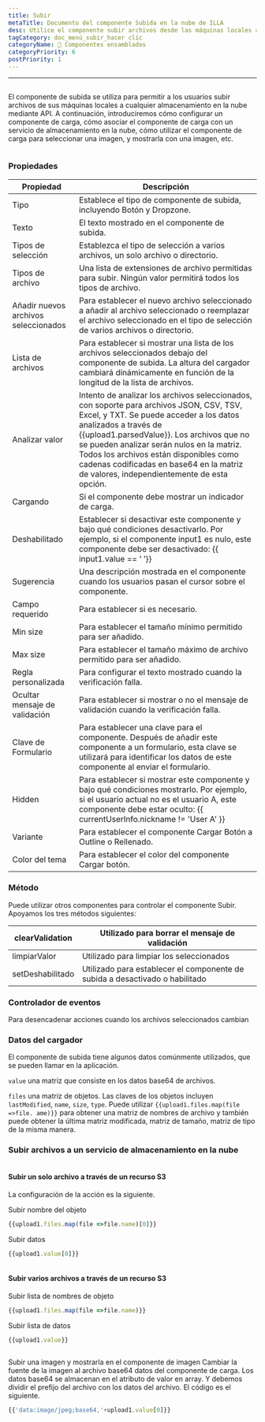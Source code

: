 ```yaml
---
title: Subir
metaTitle: Documento del componente Subida en la nube de ILLA
desc: Utilice el componente subir archivos desde las máquinas locales a cualquier almacenamiento en la nube
tagCategory: doc_menú_subir_hacer clic
categoryName: 🧬 Componentes ensamblados
categoryPriority: 6
postPriority: 1
---
```


* * *

## <h2 hidden>Subir</h2>

El componente de subida se utiliza para permitir a los usuarios subir archivos de sus máquinas locales a cualquier almacenamiento en la nube mediante API. A continuación, introduciremos cómo configurar un componente de carga, cómo asociar el componente de carga con un servicio de almacenamiento en la nube, cómo utilizar el componente de carga para seleccionar una imagen, y mostrarla con una imagen, etc.

<img src='https://cdn.illacloud.com/official-website/img/docs/upload1.png' alt="" />

### Propiedades

| Propiedad                            | Descripción                                                                                                                                                                                                                                                                                                                                                                               |
| ------------------------------------ | ----------------------------------------------------------------------------------------------------------------------------------------------------------------------------------------------------------------------------------------------------------------------------------------------------------------------------------------------------------------------------------------- |
| Tipo                                 | Establece el tipo de componente de subida, incluyendo Botón y Dropzone.                                                                                                                                                                                                                                                                                                                   |
| Texto                                | El texto mostrado en el componente de subida.                                                                                                                                                                                                                                                                                                                                             |
| Tipos de selección                   | Establezca el tipo de selección a varios archivos, un solo archivo o directorio.                                                                                                                                                                                                                                                                                                          |
| Tipos de archivo                     | Una lista de extensiones de archivo permitidas para subir. Ningún valor permitirá todos los tipos de archivo.                                                                                                                                                                                                                                                                             |
| Añadir nuevos archivos seleccionados | Para establecer el nuevo archivo seleccionado a añadir al archivo seleccionado o reemplazar el archivo seleccionado en el tipo de selección de varios archivos o directorio.                                                                                                                                                                                                              |
| Lista de archivos                    | Para establecer si mostrar una lista de los archivos seleccionados debajo del componente de subida. La altura del cargador cambiará dinámicamente en función de la longitud de la lista de archivos.                                                                                                                                                                                      |
| Analizar valor                       | Intento de analizar los archivos seleccionados, con soporte para archivos JSON, CSV, TSV, Excel, y TXT. Se puede acceder a los datos analizados a través de {{upload1.parsedValue}}. Los archivos que no se pueden analizar serán nulos en la matriz. Todos los archivos están disponibles como cadenas codificadas en base64 en la matriz de valores, independientemente de esta opción. |
| Cargando                             | Si el componente debe mostrar un indicador de carga.                                                                                                                                                                                                                                                                                                                                      |
| Deshabilitado                        | Establecer si desactivar este componente y bajo qué condiciones desactivarlo. Por ejemplo, si el componente input1 es nulo, este componente debe ser desactivado: {{ input1.value == ‘ ’}}                                                                                                                                                                                                |
| Sugerencia                           | Una descripción mostrada en el componente cuando los usuarios pasan el cursor sobre el componente.                                                                                                                                                                                                                                                                                        |
| Campo requerido                      | Para establecer si es necesario.                                                                                                                                                                                                                                                                                                                                                          |
| Min size                             | Para establecer el tamaño mínimo permitido para ser añadido.                                                                                                                                                                                                                                                                                                                              |
| Max size                             | Para establecer el tamaño máximo de archivo permitido para ser añadido.                                                                                                                                                                                                                                                                                                                   |
| Regla personalizada                  | Para configurar el texto mostrado cuando la verificación falla.                                                                                                                                                                                                                                                                                                                           |
| Ocultar mensaje de validación        | Para establecer si mostrar o no el mensaje de validación cuando la verificación falla.                                                                                                                                                                                                                                                                                                    |
| Clave de Formulario                  | Para establecer una clave para el componente. Después de añadir este componente a un formulario, esta clave se utilizará para identificar los datos de este componente al enviar el formulario.                                                                                                                                                                                           |
| Hidden                               | Para establecer si mostrar este componente y bajo qué condiciones mostrarlo. Por ejemplo, si el usuario actual no es el usuario A, este componente debe estar oculto: {{ currentUserInfo.nickname != 'User A' }}                                                                                                                                                                          |
| Variante                             | Para establecer el componente Cargar Botón a Outline o Rellenado.                                                                                                                                                                                                                                                                                                                         |
| Color del tema                       | Para establecer el color del componente Cargar botón.                                                                                                                                                                                                                                                                                                                                     |

### Método

Puede utilizar otros componentes para controlar el componente Subir. Apoyamos los tres métodos siguientes:

| clearValidation  | Utilizado para borrar el mensaje de validación                               |
| ---------------- | ---------------------------------------------------------------------------- |
| limpiarValor     | Utilizado para limpiar los seleccionados                                     |
| setDeshabilitado | Utilizado para establecer el componente de subida a desactivado o habilitado |

### Controlador de eventos

Para desencadenar acciones cuando los archivos seleccionados cambian

### Datos del cargador

El componente de subida tiene algunos datos comúnmente utilizados, que se pueden llamar en la aplicación.

`value` una matriz que consiste en los datos base64 de archivos. 

`files` una matriz de objetos. Las claves de los objetos incluyen `lastModified`, `name`, `size`, `type`. Puede utilizar `{{upload1.files.map(file =>file. ame)}}` para obtener una matriz de nombres de archivo y también puede obtener la última matriz modificada, matriz de tamaño, matriz de tipo de la misma manera. 

### Subir archivos a un servicio de almacenamiento en la nube

<img src='https://cdn.illacloud.com/official-website/img/docs/upload2.gif' alt="" />

#### Subir un solo archivo a través de un recurso S3

La configuración de la acción es la siguiente. 

Subir nombre del objeto

```jsx
{{upload1.files.map(file =>file.name)[0]}}
```

Subir datos

```jsx
{{upload1.value[0]}}
```

<img src='https://cdn.illacloud.com/official-website/img/docs/upload3.png' alt="" />

#### Subir varios archivos a través de un recurso S3

Subir lista de nombres de objeto

```jsx
{{upload1.files.map(file =>file.name)}}
```

Subir lista de datos

```jsx
{{upload1.value}}
```

<img src='https://cdn.illacloud.com/official-website/img/docs/upload4.png' alt="" />

Subir una imagen y mostrarla en el componente de imagen
Cambiar la fuente de la imagen al archivo base64 datos del componente de carga. Los datos base64 se almacenan en el atributo de valor en array. Y debemos dividir el prefijo del archivo con los datos del archivo. El código es el siguiente. 

```jsx
{{'data:image/jpeg;base64,'+upload1.value[0]}}
```

<img src='https://cdn.illacloud.com/official-website/img/docs/upload5.gif' alt="" />
